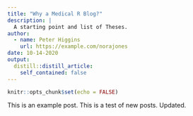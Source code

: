 ```yaml
---
title: "Why a Medical R Blog?"
description: |
  A starting point and list of Theses.
author:
  - name: Peter Higgins
    url: https://example.com/norajones
date: 10-14-2020
output:
  distill::distill_article:
    self_contained: false
---
```


```r
knitr::opts_chunk$set(echo = FALSE)
```

This is an example post. This is a test of new posts. Updated.

